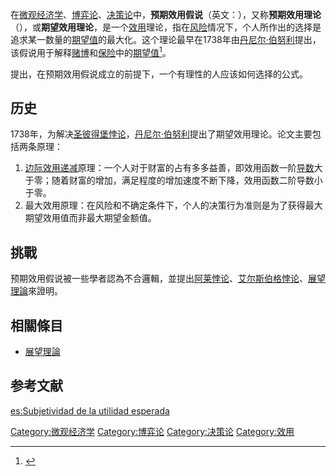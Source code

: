 {{NoteTA |G1=Math}}
在[[微观经济学|微观经济学]]、[[博弈论|博弈论]]、[[决策论|决策论]]中，'''预期效用假说'''（英文：'''{{lang|en|Expected utility hypothesis}}'''），又称'''预期效用理论'''（{{lang-en|Expected Utility Theory}}），或'''期望效用理论'''，是一个[[效用|效用]]理论，指在[[风险|风险]]情况下，个人所作出的选择是追求某一数量的[[期望值|期望值]]的最大化。这个理论最早在1738年由[[丹尼尔·伯努利|丹尼尔·伯努利]]提出，该假说用于解释[[赌博|赌博]]和[[保险|保险]]中的[[期望值|期望值]]<ref>{{cite book | language =  en | author = Dsavid L.Weimer | coauthors = Aidan R.Vining | title = Policy Analysis: Concepts and Practice | year =  2005 | url =https://archive.org/details/policyanalysisco0000weim_u3o9| location =  | publisher = Pearson: Prentice Hall | id = Fourth Edition | isbn = 013183001-5 | pages = 122页 }}</ref>。

{{Link-en|冯·纽曼-摩根斯坦效用定理|Von Neumann–Morgenstern utility theorem}}提出，在预期效用假说成立的前提下，一个有理性的人应该如何选择的公式。

==历史==
1738年，为解决[[圣彼得堡悖论|圣彼得堡悖论]]，[[丹尼尔·伯努利|丹尼尔·伯努利]]提出了期望效用理论。论文主要包括两条原理：
# [[边际效用递减|边际效用递减]]原理：一个人对于财富的占有多多益善，即效用函数一阶[[导数|导数]]大于零；随着财富的增加，满足程度的增加速度不断下降，效用函数二阶导数小于零。
# 最大效用原理：在风险和不确定条件下，个人的决策行为准则是为了获得最大期望效用值而非最大期望金额值。

==挑戰==
预期效用假说被一些學者認為不合邏輯，並提出[[阿莱悖论|阿莱悖论]]、[[艾尔斯伯格悖论|艾尔斯伯格悖论]]、[[展望理論|展望理論]]來證明。

==相關條目==
*[[展望理論|展望理論]]
==参考文献==
<div class="references-small">
<references></references>
</div>

{{经济学小作品}}
{{Microeconomics}}

[[es:Subjetividad_de_la_utilidad_esperada|es:Subjetividad de la utilidad esperada]]

[[Category:微观经济学|Category:微观经济学]]
[[Category:博弈论|Category:博弈论]]
[[Category:决策论|Category:决策论]]
[[Category:效用|Category:效用]]